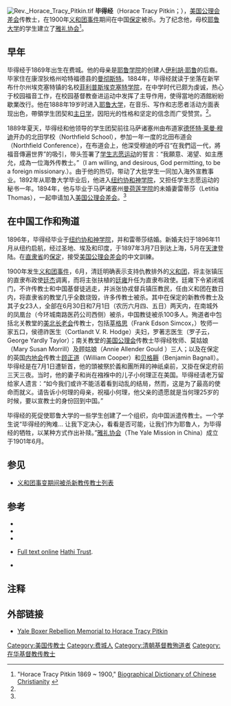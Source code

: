 [[Image:Rev._Horace_Tracy_Pitkin.tif|thumb]]
'''毕得经'''（Horace Tracy Pitkin；{{bd|1869年||1900年|7月1日}}），[[美国公理会差会|美国公理会差会]]传教士，在1900年[[义和团事件|义和团事件]]期间在中国[[保定|保定]]被杀。为了纪念他，母校[[耶鲁大学|耶鲁大学]]的学生建立了[[雅礼协会|雅礼协会]]<ref name="Biographical Dictionary">"Horace Tracy Pitkin 1869 ~ 1900," [http://www.bdcconline.net/en/stories/p/pitkin-horace-tracy.php Biographical Dictionary of Chinese Christianity] {{Webarchive|url=https://web.archive.org/web/20150215103208/http://www.bdcconline.net/en/stories/p/pitkin-horace-tracy.php |date=2015-02-15 }}</ref>。

==早年==
毕得经于1869年出生在费城。他的母亲是[[耶鲁学院|耶鲁学院]]的创建人[[伊利胡·耶鲁|伊利胡·耶鲁]]的后裔。毕家住在康涅狄格州哈特福德县的[[曼徹斯特_(康乃狄克州)|曼彻斯特]]。1884年，毕得经就读于坐落在新罕布什尔州埃克塞特镇的名校[[菲利普斯埃克塞特学院|菲利普斯埃克塞特学院]]，在中学时代已颇为虔诚，热心于校园福音工作，在校园基督教奋进运动中发挥了主导作用，使得當地的酒館紛紛歇業改行。他在1888年19岁时进入[[耶鲁大学|耶鲁大学]]，在音乐、写作和志愿者活动方面表现出色，帶領学生团契和[[主日学|主日学]]，因阳光的性格和坚定的信念而广受赞赏。<ref name="Biographical Dictionary" />。

1889年夏天，毕得经和他领导的学生团契前往马萨诸塞州由布道家[[德怀特·莱曼·穆迪|德怀特·莱曼·穆迪]]开办的北田学校（Northfield School），参加一年一度的北田布道会（Northfield Conference），在布道会上，他深受穆迪的呼召“在我們這一代，將福音傳遍世界”的吸引，带头签署了[[学生志愿运动|学生志愿运动]]的誓言：“我願意、渴望、如主應允，成為一位海外传教士。”（I am willing, and desirous, God permitting, to be a foreign missionary.）。由于他的热切，带动了大批学生一同加入海外宣教事业。1892年从耶鲁大学毕业后，他进入[[纽约协和神学院|纽约协和神学院]]，又担任学生志愿运动的秘书一年。1894年，他与毕业于马萨诸塞州[[曼荷莲学院|曼荷莲学院]]的未婚妻雷蒂莎（Letitia Thomas），一起申请加入[[美国公理会差会|美国公理会差会]]。<ref name="Biographical Dictionary" />{{sfnb|Brandt|1994| p = [https://books.google.com/books?id=AOCpBAAAQBAJ&pg=PT378&dq=Horace+Tracy+Pitkin&hl=en&sa=X&ei=Un_lVIHlCIT1yASWs4L4CA&ved=0CD4Q6AEwBg#v=onepage&q=Horace%20Tracy%20Pitkin&f=false ??]}}

==在中国工作和殉道==
1896年，毕得经毕业于[[纽约协和神学院|纽约协和神学院]]，并和雷蒂莎结婚。新婚夫妇于1896年11月从纽约启航，经过圣地、埃及和印度，于1897年3月7日到达上海，5月在[[天津|天津]]登陆。在[[直隶省|直隶省]]的[[保定|保定]]，接受[[美国公理会差会|美国公理会差会]]的中文訓練。

1900年发生[[义和团事件|义和团事件]]，6月，清廷明确表示支持仇教排外的[[义和团|义和团]]，将主张镇压的直隶布政使[[廷杰|廷杰]]调离，而将主张扶植的[[廷雍|廷雍]]升任为直隶布政使。廷雍下令紧闭城门，不许传教士和中国基督徒逃走，并派张协戎督兵镇压教民，任由义和团在数日内，将直隶省的教堂几乎全数烧毁，许多传教士被杀。其中在保定的新教传教士及其子女23人，全部在6月30日和7月1日（农历六月四、五日）两天内，在南城外的凤凰台（今环城南路医药公司西侧）被杀，中国教徒被杀100多人。殉道者中包括北关教堂的[[美北长老会|美北长老会]]传教士，包括[[莘格思|莘格思]]（Frank Edson Simcox，）牧师一家五口，侯德祚医生（Cortlandt V. R. Hodge）夫妇，罗著志医生（罗子云，George Yardly Taylor）；南关教堂的[[美国公理会|美国公理会]]传教士毕得经牧师、莫姑娘（Mary Susan Morrill）及顾姑娘（Annie Allender Gould ）三人；以及在保定的英国[[内地会|内地会]]传教士[[顾正道|顾正道]]（William Cooper）和[[贝格耨|贝格耨]]（Benjamin Bagnall）。毕得经是在7月1日遭斩首，他的頭被祭於義和團所拜的神祇桌前，又掛在保定府前三天三夜。当时，他的妻子和尚在襁褓中的儿子小何理正在美国{{sfnb|Chapman| 2001| p = [https://books.google.com/books?id=Wne5gRl4e-kC&pg=PA2 2-3]}}。毕得经请老万留给家人遗言：“如今我们或许不能活着看到动乱的结局，然而，这是为了最高的使命而就义。请告诉小何理的母亲，祝福小何理，他父亲的遗愿就是当何理25岁的时候，要以宣教士的身份回到中国。”

毕得经的死促使耶鲁大学的一些学生创建了一个组织，向中国派遣传教士。一个学生说“毕得经的殉难... 让我下定决心，看看是否可能，让我们作为耶鲁人，为毕得经的牺牲，以某种方式作出补赎。”[[雅礼协会|雅礼协会]]（The Yale Mission in China）成立于1901年6月。{{sfnb|Ng|2012| p = 56-57}}

==参见==
*[[义和团事变期间被杀新教传教士列表|义和团事变期间被杀新教传教士列表]]

==参考==
* {{cite book |last = Brandt |first = Nat   |year = 1994 |title = Massacre in Shansi |publisher = Syracuse University Press| location = Syracuse, N.Y. |url = https://books.google.com/books?id=AOCpBAAAQBAJ |isbn = 0815602820 }}
* {{cite book |last = Chapman |first =  Nancy E. and Jessica C. Plumb  |year = 2001 |title = The Yale-China Association : A Centennial History |publisher = Chinese University Press| location = Hong Kong|url=https://books.google.com/books?id=Wne5gRl4e-kC&q=yale-china+association |isbn = 9629960184}}
* {{cite book |last = Ketler, Isaac C. |year = 1902 |title = The Tragedy of Paotingfu: An Authentic Story of the Lives, Services and Sacrifices of the Presbyterian, Congregational and China Inland Missionaries Who Suffered Martyrdom at Paotingfu, China, June 30th and July 1, 1900 |publisher = Revell |url = https://books.google.com/books?id=lE-rO4PUDscC |access-date = 2021-03-29 |archive-date = 2016-04-15 |archive-url = https://web.archive.org/web/20160415061033/https://books.google.com/books?id=lE-rO4PUDscC |dead-url = no }}
* {{cite book |last = Speer |first =Robert E. |year = 1903 |title = A Memorial of Horace Tracy Pitkin |url = https://archive.org/details/amemorialhorace00speegoog |publisher = Fleming H. Revell Co.| location = New York }} [http://babel.hathitrust.org/cgi/pt?id=mdp.39015064364642;view=1up;seq=1 Full text online] [[Hathi_Trust|Hathi Trust]].
* {{citation |last = Ng  |first = Peter Tze Ming (Wu Ziming)  |year = 2012 |title = Chinese Christianity an Interplay between Global and Local Perspectives |chapter = Some Scenarios of the Impact of the Boxer Rebellion |publisher = Brill| location = Leiden; Boston|chapter-url= https://books.google.com/books?id=Ec3da4VAddIC&q=Horace+Tracy+Pitkin&pg=PA56 |isbn = 9789004225749}}

==注释==
{{Reflist}}

==外部链接==
* [http://www.warmemorialhq.org/cpg/thumbnails.php?album=430 Yale Boxer Rebellion Memorial to Horace Tracy Pitkin] {{Wayback|url=http://www.warmemorialhq.org/cpg/thumbnails.php?album=430 |date=20180222072058 }}
[[Category:美国传教士|Category:美国传教士]]
[[Category:费城人|Category:费城人]]
[[Category:清朝基督教殉道者|Category:清朝基督教殉道者]]
[[Category:在华基督教传教士|Category:在华基督教传教士]]